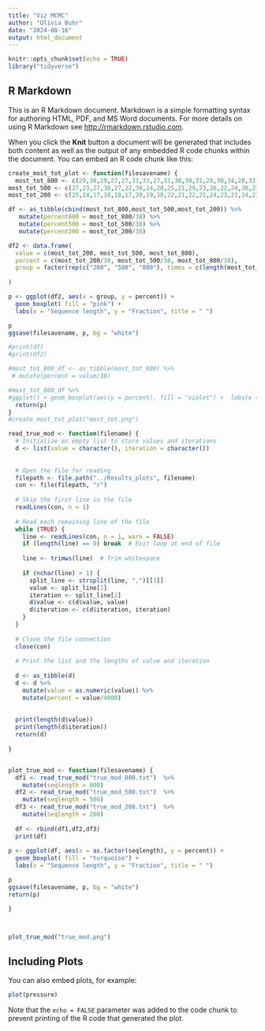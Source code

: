 ---
title: "Viz MCMC"
author: "Olivia Buhr"
date: "2024-08-16"
output: html_document
---

```{r setup, include=FALSE}
knitr::opts_chunk$set(echo = TRUE)
library("tidyverse")
```

## R Markdown

This is an R Markdown document. Markdown is a simple formatting syntax for authoring HTML, PDF, and MS Word documents. For more details on using R Markdown see <http://rmarkdown.rstudio.com>.

When you click the **Knit** button a document will be generated that includes both content as well as the output of any embedded R code chunks within the document. You can embed an R code chunk like this:

```{r Most tot}


create_most_tot_plot <- function(filesavename) {
  most_tot_800 <- c(29,30,29,27,27,31,33,27,31,30,30,31,28,30,34,28,32,34,26,25,32,30,26,24,31,32,21,24,33,27,29,29,26,29,26,32,29,28,28,31,33,30,34,27,23,30,28,35,26,26)
most_tot_500 <- c(27,23,27,30,27,22,30,24,28,25,21,29,23,26,22,24,30,23,28,29,24,29,26,23,30,26,21,24,26,29,29,27,24,28,26,31,26,25,23,23,29,23,28,25,27,28,21,30,28,27)
most_tot_200 <- c(25,24,17,18,18,17,20,19,18,22,21,22,21,24,23,21,24,22,21,22,20,19,19,24,25,20,18,24,16,17,18,22,18,23,21,24,22,21,16,23,27,22,23,25,26,21,18,22,19,21)

df <- as_tibble(cbind(most_tot_800,most_tot_500,most_tot_200)) %>%
   mutate(percent800 = most_tot_800/38) %>%
   mutate(percent500 = most_tot_500/38) %>%
   mutate(percent200 = most_tot_200/38)

df2 <- data.frame(
  value = c(most_tot_200, most_tot_500, most_tot_800),
  percent = c(most_tot_200/38, most_tot_500/38, most_tot_800/38),
  group = factor(rep(c("200", "500", "800"), times = c(length(most_tot_200), length(most_tot_500), length(most_tot_800)))) 
  
)

p <- ggplot(df2, aes(x = group, y = percent)) +
  geom_boxplot( fill = "pink") +
  labs(x = "Sequence length", y = "Fraction", title = " ") 

p
ggsave(filesavename, p, bg = "white")

#print(df)
#print(df2)

#most_tot_800_df <- as_tibble(most_tot_800) %>%
 # mutate(percent = value/38)

#most_tot_800_df %>%
#ggplot() + geom_boxplot(aes(y = percent), fill = "violet") +  labs(x = "", y ="Fraction")
  return(p)
}
#create_most_tot_plot("most_tot.png")

read_true_mod <- function(filename) {
  # Initialize an empty list to store values and iterations
  d <- list(value = character(), iteration = character())
 
  
  # Open the file for reading
  filepath <- file.path("../Results_plots", filename)
  con <- file(filepath, "r")
  
  # Skip the first line in the file
  readLines(con, n = 1)
  
  # Read each remaining line of the file
  while (TRUE) {
    line <- readLines(con, n = 1, warn = FALSE)
    if (length(line) == 0) break  # Exit loop at end of file
    
    line <- trimws(line)  # Trim whitespace
    
    if (nchar(line) > 1) {
      split_line <- strsplit(line, ",")[[1]]
      value <- split_line[1]
      iteration <- split_line[2]
      d$value <- c(d$value, value)
      d$iteration <- c(d$iteration, iteration)
    }
  }
  
  # Close the file connection
  close(con)
  
  # Print the list and the lengths of value and iteration
  
  d <- as_tibble(d)
  d <- d %>%
    mutate(value = as.numeric(value)) %>%
    mutate(percent = value/4000)
  
  
  print(length(d$value))
  print(length(d$iteration))
  return(d)
 
}


plot_true_mod <- function(filesavename) {
  df1 <- read_true_mod("true_mod_800.txt")  %>%
    mutate(seqlength = 800)
  df2 <- read_true_mod("true_mod_500.txt")  %>%
    mutate(seqlength = 500)
  df3 <- read_true_mod("true_mod_200.txt")  %>%
    mutate(seqlength = 200)
  
  df <- rbind(df1,df2,df3)
  print(df)
  
p <- ggplot(df, aes(x = as.factor(seqlength), y = percent)) +
  geom_boxplot( fill = "turquoise") +
  labs(x = "Sequence length", y = "Fraction", title = " ") 

p
ggsave(filesavename, p, bg = "white")
return(p)

}



plot_true_mod("true_mod.png")


```

## Including Plots

You can also embed plots, for example:

```{r pressure, echo=FALSE}
plot(pressure)
```

Note that the `echo = FALSE` parameter was added to the code chunk to prevent printing of the R code that generated the plot.
